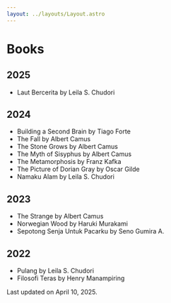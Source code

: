 ```yaml
---
layout: ../layouts/Layout.astro
---
```




# Books

## 2025

- Laut Bercerita by Leila S. Chudori

## 2024

- Building a Second Brain by Tiago Forte
- The Fall by Albert Camus
- The Stone Grows by Albert Camus
- The Myth of Sisyphus by Albert Camus
- The Metamorphosis by Franz Kafka
- The Picture of Dorian Gray by Oscar Gilde
- Namaku Alam by Leila S. Chudori

## 2023

- The Strange by Albert Camus
- Norwegian Wood by Haruki Murakami
- Sepotong Senja Untuk Pacarku by Seno Gumira A.

## 2022

- Pulang by Leila S. Chudori
- Filosofi Teras by Henry Manampiring

Last updated on April 10, 2025.
